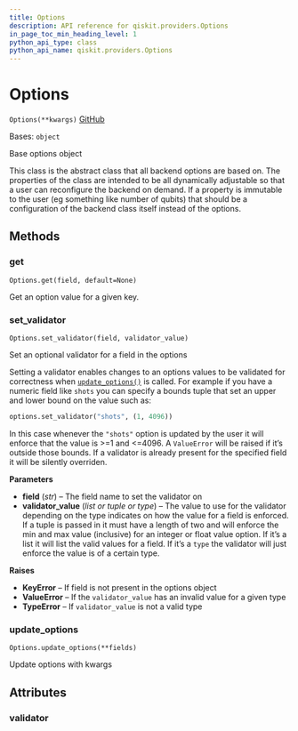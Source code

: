 ```yaml
---
title: Options
description: API reference for qiskit.providers.Options
in_page_toc_min_heading_level: 1
python_api_type: class
python_api_name: qiskit.providers.Options
---
```


# Options

<span id="qiskit.providers.Options" />

`Options(**kwargs)` [GitHub](https://github.com/qiskit/qiskit/tree/stable/0.20/qiskit/providers/options.py "view source code")

Bases: `object`

Base options object

This class is the abstract class that all backend options are based on. The properties of the class are intended to be all dynamically adjustable so that a user can reconfigure the backend on demand. If a property is immutable to the user (eg something like number of qubits) that should be a configuration of the backend class itself instead of the options.

## Methods

### get

<span id="qiskit.providers.Options.get" />

`Options.get(field, default=None)`

Get an option value for a given key.

### set\_validator

<span id="qiskit.providers.Options.set_validator" />

`Options.set_validator(field, validator_value)`

Set an optional validator for a field in the options

Setting a validator enables changes to an options values to be validated for correctness when [`update_options()`](qiskit.providers.Options#update_options "qiskit.providers.Options.update_options") is called. For example if you have a numeric field like `shots` you can specify a bounds tuple that set an upper and lower bound on the value such as:

```python
options.set_validator("shots", (1, 4096))
```

In this case whenever the `"shots"` option is updated by the user it will enforce that the value is >=1 and \<=4096. A `ValueError` will be raised if it’s outside those bounds. If a validator is already present for the specified field it will be silently overriden.

**Parameters**

*   **field** (*str*) – The field name to set the validator on
*   **validator\_value** (*list or tuple or type*) – The value to use for the validator depending on the type indicates on how the value for a field is enforced. If a tuple is passed in it must have a length of two and will enforce the min and max value (inclusive) for an integer or float value option. If it’s a list it will list the valid values for a field. If it’s a `type` the validator will just enforce the value is of a certain type.

**Raises**

*   **KeyError** – If field is not present in the options object
*   **ValueError** – If the `validator_value` has an invalid value for a given type
*   **TypeError** – If `validator_value` is not a valid type

### update\_options

<span id="qiskit.providers.Options.update_options" />

`Options.update_options(**fields)`

Update options with kwargs

## Attributes

<span id="qiskit.providers.Options.validator" />

### validator

